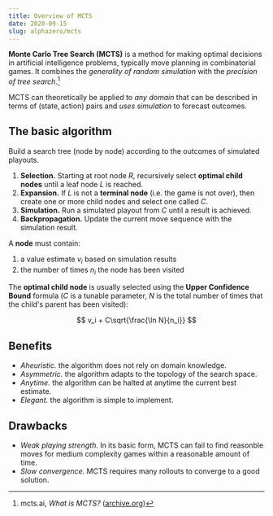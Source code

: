 ```yaml
---
title: Overview of MCTS
date: 2020-09-15
slug: alphazero/mcts
---
```


**Monte Carlo Tree Search (MCTS)** is a method for making optimal decisions in artificial intelligence problems, typically move planning in combinatorial games. It combines the _generality of random simulation_ with the _precision of tree search_.[^about]

MCTS can theoretically be applied to _any domain_ that can be described in terms of $(\text{state}, \text{action})$ pairs and _uses simulation_ to forecast outcomes.

## The basic algorithm

Build a search tree (node by node) according to the outcomes of simulated playouts.

1. **Selection.** Starting at root node $R$, recursively select **optimal child nodes** until a leaf node $L$ is reached.
2. **Expansion.** If $L$ is not a **terminal node** (i.e. the game is not over), then create one or more child nodes and select one called $C$.
3. **Simulation.** Run a simulated playout from $C$ until a result is achieved.
4. **Backpropagation.** Update the current move sequence with the simulation result.

A **node** must contain:
1. a value estimate $v_i$ based on simulation results
2. the number of times $n_i$ the node has been visited

The **optimal child node** is usually selected using the **Upper Confidence Bound** formula ($C$ is a tunable parameter, $N$ is the total number of times that the child's parent has been visited):

$$
v_i + C\sqrt{\frac{\ln N}{n_i}}
$$

## Benefits
- _Aheuristic._ the algorithm does not rely on domain knowledge.
- _Asymmetric._ the algorithm adapts to the topology of the search space.
- _Anytime._ the algorithm can be halted at anytime the current best estimate.
- _Elegant._ the algorithm is simple to implement.

## Drawbacks
- _Weak playing strength._ In its basic form, MCTS can fail to find reasonble moves for medium complexity games within a reasonable amount of time.
- _Slow convergence._ MCTS requires many rollouts to converge to a good solution.

[^about]: mcts.ai, _What is MCTS?_ ([archive.org](https://web.archive.org/web/20180623055344/http://mcts.ai/about/index.html))

